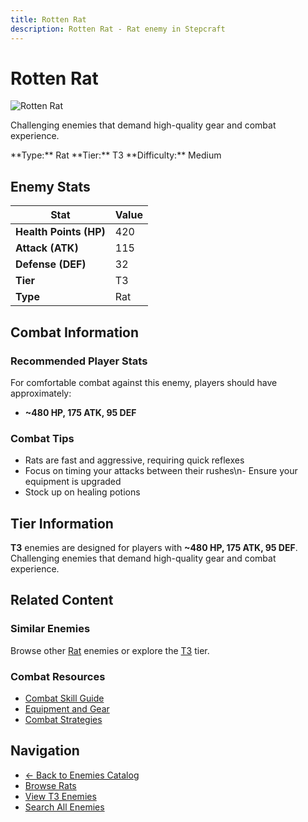 ```yaml
---
title: Rotten Rat
description: Rotten Rat - Rat enemy in Stepcraft
---
```


# Rotten Rat

<div className="flex items-start gap-6 mb-8">
  <div className="flex-shrink-0">
    <img src="/assets/enemies/rotten_rat/rat.png" alt="Rotten Rat" className="w-24 h-24 border rounded-lg" />
  </div>
  <div className="flex-1">
    <div className="space-y-2">
      <p className="text-lg text-muted-foreground">Challenging enemies that demand high-quality gear and combat experience.</p>
      <div className="flex flex-wrap gap-4 text-sm">
        <span className="px-2 py-1 bg-blue-100 dark:bg-blue-900 rounded-md">
          **Type:** Rat
        </span>
        <span className="px-2 py-1 bg-orange-100 dark:bg-orange-900 rounded-md">
          **Tier:** T3
        </span>
        <span className="px-2 py-1 bg-red-100 dark:bg-red-900 rounded-md">
          **Difficulty:** Medium
        </span>
      </div>
    </div>
  </div>
</div>

## Enemy Stats

| Stat | Value |
|------|-------|
| **Health Points (HP)** | 420 |
| **Attack (ATK)** | 115 |
| **Defense (DEF)** | 32 |
| **Tier** | T3 |
| **Type** | Rat |

## Combat Information

### Recommended Player Stats
For comfortable combat against this enemy, players should have approximately:
- **~480 HP, 175 ATK, 95 DEF**

### Combat Tips
- Rats are fast and aggressive, requiring quick reflexes
- Focus on timing your attacks between their rushes\n- Ensure your equipment is upgraded
- Stock up on healing potions

## Tier Information

**T3** enemies are designed for players with **~480 HP, 175 ATK, 95 DEF**. Challenging enemies that demand high-quality gear and combat experience.

## Related Content

### Similar Enemies
Browse other [Rat](/docs/enemies#rats) enemies or explore the [T3](/docs/enemies#tier-3-t3) tier.

### Combat Resources
- [Combat Skill Guide](/docs/skills/individual/combat)
- [Equipment and Gear](/docs/items)
- [Combat Strategies](/docs/getting-started)

## Navigation

- [← Back to Enemies Catalog](/docs/enemies)
- [Browse Rats](/docs/enemies#rats)
- [View T3 Enemies](/docs/enemies#tier-3-t3)
- [Search All Enemies](/search)
